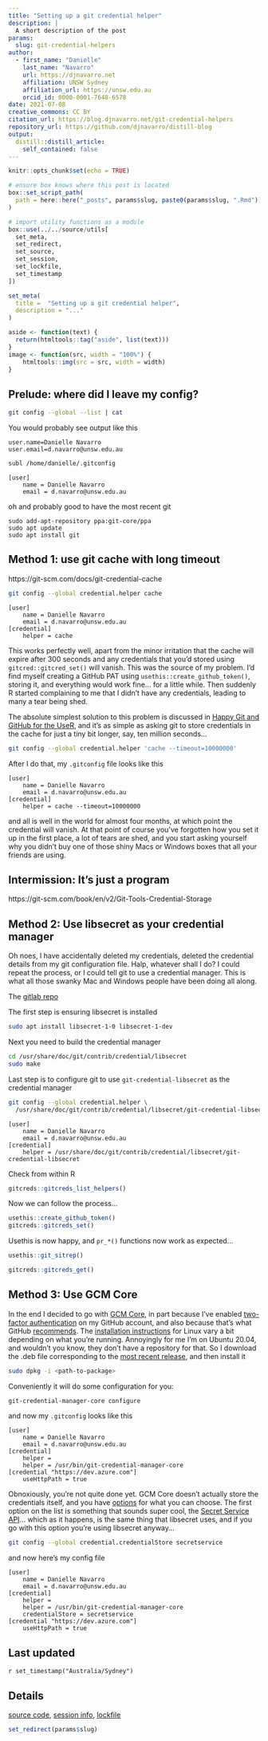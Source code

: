 ```yaml
---
title: "Setting up a git credential helper"
description: |
  A short description of the post
params:
  slug: git-credential-helpers
author:
  - first_name: "Danielle"
    last_name: "Navarro"
    url: https://djnavarro.net
    affiliation: UNSW Sydney
    affiliation_url: https://unsw.edu.au
    orcid_id: 0000-0001-7648-6578
date: 2021-07-08
creative_commons: CC BY
citation_url: https://blog.djnavarro.net/git-credential-helpers
repository_url: https://github.com/djnavarro/distill-blog
output:
  distill::distill_article:
    self_contained: false
---
```



<!--------------- my typical setup ----------------->

```r
knitr::opts_chunk$set(echo = TRUE)
```

```r
# ensure box knows where this post is located
box::set_script_path(
  path = here::here("_posts", params$slug, paste0(params$slug, ".Rmd"))
)

# import utility functions as a module
box::use(../../source/utils[
  set_meta, 
  set_redirect, 
  set_source, 
  set_session,
  set_lockfile,
  set_timestamp
])
```

```r
set_meta(
  title =  "Setting up a git credential helper", 
  description = "..."
)
```

```r
aside <- function(text) {
  return(htmltools::tag("aside", list(text)))
}
image <- function(src, width = "100%") {
    htmltools::img(src = src, width = width)
}
```


<!--------------- post begins here ----------------->



## Prelude: where did I leave my config?

```bash
git config --global --list | cat
```

You would probably see output like this

```
user.name=Danielle Navarro
user.email=d.navarro@unsw.edu.au
```

```bash
subl /home/danielle/.gitconfig
```

```
[user]
	name = Danielle Navarro
	email = d.navarro@unsw.edu.au
```

oh and probably good to have the most recent git

```
sudo add-apt-repository ppa:git-core/ppa
sudo apt update
sudo apt install git
```


## Method 1: use git cache with long timeout

https://git-scm.com/docs/git-credential-cache

```bash
git config --global credential.helper cache
```

```
[user]
	name = Danielle Navarro
	email = d.navarro@unsw.edu.au
[credential]
	helper = cache
```

This works perfectly well, apart from the minor irritation that the cache will expire after 300 seconds and any credentials that you'd stored using `gitcred::gitcred_set()` will vanish. This was the source of my problem. I'd find myself creating a GitHub PAT using `usethis::create_github_token()`, storing it, and everything would work fine... for a little while. Then suddenly R started complaining to me that I didn't have any credentials, leading to many a tear being shed. 

The absolute simplest solution to this problem is discussed in [Happy Git and GitHub for the UseR](https://happygitwithr.com/credential-caching.html#linux-1), and it's as simple as asking git to store credentials in the cache for just a tiny bit longer, say, ten million seconds...

```bash
git config --global credential.helper 'cache --timeout=10000000'
```

After I do that, my `.gitconfig` file looks like this

```
[user]
	name = Danielle Navarro
	email = d.navarro@unsw.edu.au
[credential]
	helper = cache --timeout=10000000
```

and all is well in the world for almost four months, at which point the credential will vanish. At that point of course you've forgotten how you set it up in the first place, a lot of tears are shed, and you start asking yourself why you didn't buy one of those shiny Macs or Windows boxes that all your friends are using. 

## Intermission: It's just a program



https://git-scm.com/book/en/v2/Git-Tools-Credential-Storage



## Method 2: Use libsecret as your credential manager

Oh noes, I have accidentally deleted my credentials, deleted the credential details from my git configuration file. Halp, whatever shall I do? I could repeat the process, or I could tell git to use a credential manager. This is what all those swanky Mac and Windows people have been doing all along.  


The [gitlab repo](https://gitlab.gnome.org/GNOME/libsecret)

The first step is ensuring libsecret is installed

```bash
sudo apt install libsecret-1-0 libsecret-1-dev
```

Next you need to build the credential manager

```bash
cd /usr/share/doc/git/contrib/credential/libsecret
sudo make
```

Last step is to configure git to use `git-credential-libsecret` as the credential manager

```bash
git config --global credential.helper \
  /usr/share/doc/git/contrib/credential/libsecret/git-credential-libsecret
```



```
[user]
	name = Danielle Navarro
	email = d.navarro@unsw.edu.au
[credential]
	helper = /usr/share/doc/git/contrib/credential/libsecret/git-credential-libsecret
```

Check from within R

```r
gitcreds::gitcreds_list_helpers()
```

Now we can follow the process...

```r
usethis::create_github_token()
gitcreds::gitcreds_set()
```

Usethis is now happy, and `pr_*()` functions now work as expected...

```r
usethis::git_sitrep()
```

```r
gitcreds::gitcreds_get()
```


## Method 3: Use GCM Core 

In the end I decided to go with [GCM Core](https://github.com/microsoft/Git-Credential-Manager-Core), in part because I've enabled [two-factor authentication](https://github.com/settings/security) on my GitHub account, and also because that's what GitHub [recommends](https://docs.github.com/en/get-started/getting-started-with-git/caching-your-github-credentials-in-git). 
The [installation instructions](https://github.com/microsoft/Git-Credential-Manager-Core#linux-install-instructions) for Linux vary a bit depending on what you're running. Annoyingly for me I'm on Ubuntu 20.04, and wouldn't you know, they don't have a repository for that. So I download the .deb file corresponding to the [most recent release](https://github.com/microsoft/Git-Credential-Manager-Core/releases/latest), and then install it 

```bash
sudo dpkg -i <path-to-package>
```

Conveniently it will do some configuration for you:

```bash
git-credential-manager-core configure
```

and now my `.gitconfig` looks like this

```
[user]
	name = Danielle Navarro
	email = d.navarro@unsw.edu.au
[credential]
	helper = 
	helper = /usr/bin/git-credential-manager-core
[credential "https://dev.azure.com"]
	useHttpPath = true
```

Obnoxiously, you're not quite done yet. GCM Core doesn't actually store the credentials itself, and you have [options](https://github.com/microsoft/Git-Credential-Manager-Core/blob/main/docs/linuxcredstores.md) for what you can choose. The first option on the list is something that sounds super cool, the [Secret Service API](https://specifications.freedesktop.org/secret-service/)... which as it happens, is the same thing that libsecret uses, and if you go with this option you're using libsecret anyway...

```bash
git config --global credential.credentialStore secretservice
```

and now here's my config file

```
[user]
	name = Danielle Navarro
	email = d.navarro@unsw.edu.au
[credential]
	helper = 
	helper = /usr/bin/git-credential-manager-core
	credentialStore = secretservice
[credential "https://dev.azure.com"]
	useHttpPath = true
```

<!--------------- appendices go here ----------------->

## Last updated {.appendix}

`r set_timestamp("Australia/Sydney")`

## Details {.appendix}

[source code](`r set_source(params$slug)`), [session info](`r set_session(params$slug)`), [lockfile](`r set_lockfile(params$slug)`)


<!--------------- miscellanea ----------------->

```r
set_redirect(params$slug)
```


